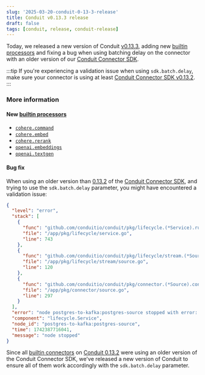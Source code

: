 ```yaml
---
slug: '2025-03-20-conduit-0-13-3-release'
title: Conduit v0.13.3 release
draft: false
tags: [conduit, release, conduit-release]
---
```


Today, we released a new version of Conduit [v0.13.3](https://github.com/ConduitIO/conduit/releases/tag/v0.13.3), adding new [builtin processors](/docs/using/processors/builtin) and fixing a bug when using batching delay on the connector with an older version of our [Conduit Connector SDK](https://github.com/ConduitIO/conduit-connector-sdk).

:::tip
If you're experiencing a validation issue when using `sdk.batch.delay`, make sure your connector is using at least [Conduit Connector SDK v0.13.2](https://github.com/ConduitIO/conduit-connector-sdk/releases/tag/v0.13.2).
:::

<!--truncate-->

### More information

#### New [builtin processors](/docs/using/processors/builtin)

- [`cohere.command`](/docs/using/processors/builtin/cohere.command)
- [`cohere.embed`](/docs/using/processors/builtin/cohere.embed)
- [`cohere.rerank`](/docs/using/processors/builtin/cohere.rerank)
- [`openai.embeddings`](/docs/using/processors/builtin/openai.embeddings)
- [`openai.textgen`](/docs/using/processors/builtin/openai.textgen)

#### Bug fix

When using an older version than [0.13.2](https://github.com/ConduitIO/conduit-connector-sdk/releases/tag/v0.13.2) of the [Conduit Connector SDK](https://github.com/ConduitIO/conduit-connector-sdk), and trying to use the `sdk.batch.delay` parameter, you might have encountered a validation issue: 

```json
{
  "level": "error",
  "stack": [
    {
      "func": "github.com/conduitio/conduit/pkg/lifecycle.(*Service).runPipeline.func2",
      "file": "/app/pkg/lifecycle/service.go",
      "line": 743
    },
    {
      "func": "github.com/conduitio/conduit/pkg/lifecycle/stream.(*SourceNode).Run",
      "file": "/app/pkg/lifecycle/stream/source.go",
      "line": 120
    },
    {
      "func": "github.com/conduitio/conduit/pkg/connector.(*Source).configure",
      "file": "/app/pkg/connector/source.go",
      "line": 297
    }
  ],
  "error": "node postgres-to-kafka:postgres-source stopped with error: could not open source connector: could not configure source connector plugin: failed to parse configuration: config invalid: error validating \"sdk.batch.delay\": \"1s\" value should be a number: invalid parameter value",
  "component": "lifecycle.Service",
  "node_id": "postgres-to-kafka:postgres-source",
  "time": 1742387716041,
  "message": "node stopped"
}
```

Since all [builtin connectors](/docs/core-concepts#built-in-connector) on [Conduit 0.13.2](https://github.com/ConduitIO/conduit/releases/tag/v0.13.2) were using an older version of the Conduit Connector SDK, we've released a new version of Conduit to ensure all of them work accordingly with the `sdk.batch.delay` parameter.
